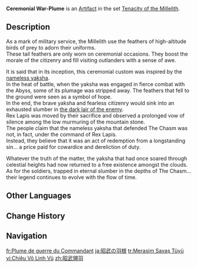 {{Artifact Infobox
|image = Item Ceremonial War-Plume.png
|set   = Tenacity of the Millelith
|piece = Plume of Death
}}
{{Description|A falcon feather worn on ceremonial occasions. It displays the dignity and resolve of Liyue Harbor to the outside world.}}
'''Ceremonial War-Plume''' is an [[Artifact]] in the set [[Tenacity of the Millelith]].

==Description==
As a mark of military service, the Millelith use the feathers of high-altitude birds of prey to adorn their uniforms.<br>These tail feathers are only worn on ceremonial occasions. They boost the morale of the citizenry and fill visiting outlanders with a sense of awe.

It is said that in its inception, this ceremonial custom was inspired by the [[Bosacius|nameless yaksha]].<br>In the heat of battle, when the yaksha was engaged in fierce combat with the Abyss, some of its plumage was stripped away. The feathers that fell to the ground were seen as a symbol of hope.<br>In the end, the brave yaksha and fearless citizenry would sink into an exhausted slumber in [[The Chasm's Bed|the dark lair of the enemy]].<br>Rex Lapis was moved by their sacrifice and observed a prolonged vow of silence among the low murmuring of the mountain stone.<br>The people claim that the nameless yaksha that defended The Chasm was not, in fact, under the command of Rex Lapis.<br>Instead, they believe that it was an act of redemption from a longstanding sin... a price paid for cowardice and dereliction of duty.

Whatever the truth of the matter, the yaksha that had once soared through celestial heights had now returned to a free existence amongst the clouds.<br>As for the soldiers, trapped in eternal slumber in the depths of The Chasm... their legend continues to evolve with the flow of time.

==Other Languages==
{{Other Languages
|en       = Ceremonial War-Plume
|zhs      = 昭武翎羽
|zhs_rm   = Zhāowǔ Língyǔ
|zht      = 昭武翎羽
|zht_rm   = Zhāowǔ Língyǔ
|zh_tl    = Plume of Prestige
|ja       = 昭武の羽根
|ja_rm    = Akitake no Hane
|ja_tl    = {{w|Tokugawa Akitake|Akitake}}'s Plume
|ko       = {{tt|소무|昭武}}의 깃털
|ko_rm    = Somu-ui Git'teol
|ko_tl    = Feather of Outstanding Officer
|es       = Pluma de Guerra Ceremonial
|es_tl    = Ceremonial War Plume
|fr       = Plume de guerre du Commandant
|fr_tl    = War Feather of the Commandant
|ru       = Боевое перо командира
|ru_tl    = Commander's War Feather
|th       = Ceremonial War-Plume
|vi       = Chiêu Võ Linh Vũ
|vi_tl    = 
|de       = Bekundungsfeder
|de_tl    = Proclamation Feather
|id       = Ceremonial War-Plume
|pt       = Pena Brilhante Marcial
|pt_tl    = 
|tr       = Merasim Savaş Tüyü
|tr_tl    = Ceremony Battle Feather
|it       = Piuma da guerra cerimoniale
|it_tl    = Ceremonial War-Plume
}}

==Change History==
{{Change History|1.5}}

==Navigation==
{{Artifact Set Navbox|Tenacity of the Millelith}}

[[fr:Plume de guerre du Commandant]]
[[ja:昭武の羽根]]
[[tr:Merasim Savaş Tüyü]]
[[vi:Chiêu Võ Linh Vũ]]
[[zh:昭武翎羽]]